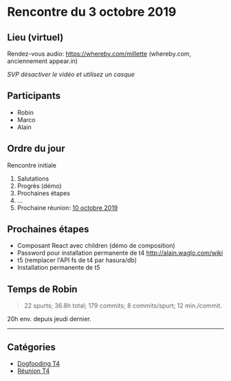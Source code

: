 # Rencontre du 3 octobre 2019

## Lieu (virtuel)

Rendez-vous audio: <https://whereby.com/millette> (whereby.com, anciennement appear.in)

_SVP désactiver le vidéo et utilisez un casque_

## Participants

- Robin
- Marco
- Alain

## Ordre du jour

Rencontre initiale

1. Salutations
1. Progrès (démo)
1. Prochaines étapes
1. ...
1. Prochaine réunion: [10 octobre 2019](/custom/reunion-2019-10-10)

## Prochaines étapes

- Composant React avec children (démo de composition)
- Password pour installation permanente de t4 <http://alain.waglo.com/wiki>
- t5 (remplacer l'API fs de t4 par hasura/db)
- Installation permanente de t5

## Temps de Robin

> 22 spurts; 36.8h total; 179 commits; 8 commits/spurt; 12 min./commit.

20h env. depuis jeudi dernier.

---

## Catégories

- [Dogfooding T4](/custom/df-t4)
- [Réunion T4](/custom/meeting-t4)
